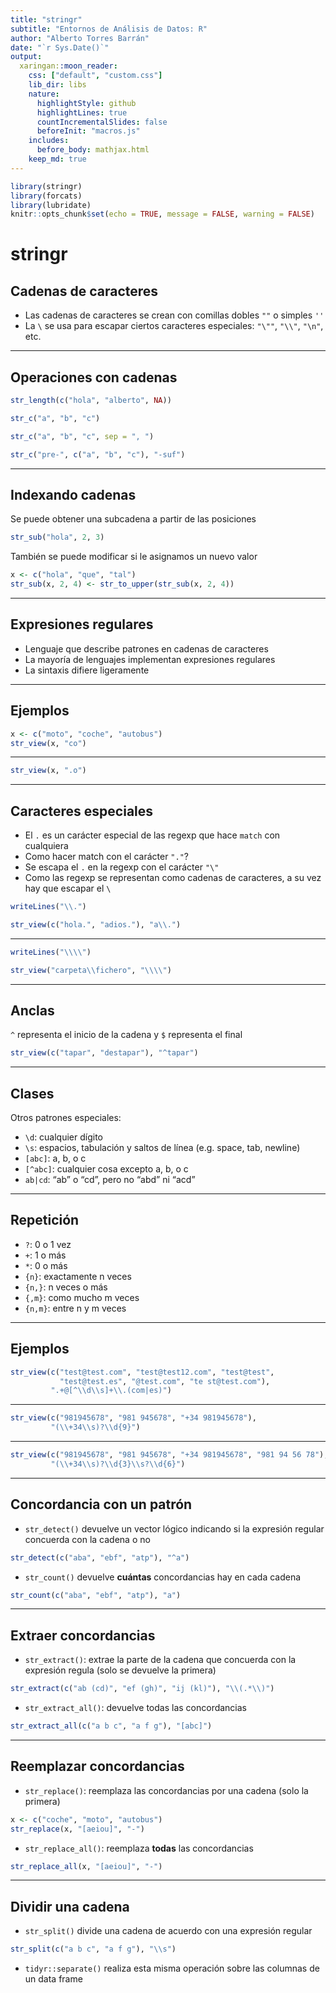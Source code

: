 ```yaml
---
title: "stringr"
subtitle: "Entornos de Análisis de Datos: R"
author: "Alberto Torres Barrán"
date: "`r Sys.Date()`"
output:
  xaringan::moon_reader:
    css: ["default", "custom.css"]
    lib_dir: libs
    nature:
      highlightStyle: github
      highlightLines: true
      countIncrementalSlides: false
      beforeInit: "macros.js"
    includes:
      before_body: mathjax.html
    keep_md: true
---
```


```r
library(stringr)
library(forcats)
library(lubridate)
knitr::opts_chunk$set(echo = TRUE, message = FALSE, warning = FALSE)
```

# stringr

## Cadenas de caracteres

- Las cadenas de caracteres se crean con comillas dobles `""` o simples `''`
- La `\` se usa para escapar ciertos caracteres especiales: `"\""`, `"\\"`, `"\n"`, etc.

---

## Operaciones con cadenas

```r
str_length(c("hola", "alberto", NA))
```

```r
str_c("a", "b", "c")
```

```r
str_c("a", "b", "c", sep = ", ")
```

```r
str_c("pre-", c("a", "b", "c"), "-suf")
```

---

## Indexando cadenas

Se puede obtener una subcadena a partir de las posiciones
```r
str_sub("hola", 2, 3)
```

También se puede modificar si le asignamos un nuevo valor
```r
x <- c("hola", "que", "tal")
str_sub(x, 2, 4) <- str_to_upper(str_sub(x, 2, 4))
```

---

## Expresiones regulares

- Lenguaje que describe patrones en cadenas de caracteres
- La mayoría de lenguajes implementan expresiones regulares
- La sintaxis difiere ligeramente

---

## Ejemplos

```r
x <- c("moto", "coche", "autobus")
str_view(x, "co")
```

---

```r
str_view(x, ".o")
```

---

## Caracteres especiales

- El `.` es un carácter especial de las regexp que hace `match` con cualquiera
- Como hacer match con el carácter `"."`?
- Se escapa el `.` en la regexp con el carácter `"\"`
- Como las regexp se representan como cadenas de caracteres, a su vez hay que escapar el `\`

```r
writeLines("\\.")
```

```r
str_view(c("hola.", "adios."), "a\\.")
```

---

```r
writeLines("\\\\")
```

```r
str_view("carpeta\\fichero", "\\\\")
```

---

## Anclas

`^` representa el inicio de la cadena y `$` representa el final

```r
str_view(c("tapar", "destapar"), "^tapar")
```

---

## Clases

Otros patrones especiales:
 
- `\d`: cualquier dígito
- `\s`: espacios, tabulación y saltos de línea (e.g. space, tab, newline)
- `[abc]`: a, b, o c
- `[^abc]`: cualquier cosa excepto a, b, o c
- `ab|cd`: "ab" o "cd", pero no "abd" ni "acd"

---

## Repetición

- `?`: 0 o 1 vez
- `+`: 1 o más
- `*`: 0 o más
- `{n}`: exactamente n veces
- `{n,}`: n veces o más
- `{,m}`: como mucho m veces
- `{n,m}`: entre n y m veces

---

## Ejemplos

```r
str_view(c("test@test.com", "test@test12.com", "test@test", 
           "test@test.es", "@test.com", "te st@test.com"),
         ".+@[^\\d\\s]+\\.(com|es)")
```

---

```r
str_view(c("981945678", "981 945678", "+34 981945678"),
         "(\\+34\\s)?\\d{9}")
```

---

```r
str_view(c("981945678", "981 945678", "+34 981945678", "981 94 56 78"),
         "(\\+34\\s)?\\d{3}\\s?\\d{6}")
```

---

## Concordancia con un patrón

- `str_detect()` devuelve un vector lógico indicando si la expresión regular concuerda con la cadena o no

```r
str_detect(c("aba", "ebf", "atp"), "^a")
```

- `str_count()` devuelve **cuántas** concordancias hay en cada cadena

```r
str_count(c("aba", "ebf", "atp"), "a")
```

---

## Extraer concordancias

- `str_extract()`: extrae la parte de la cadena que concuerda con la expresión regula (solo se devuelve la primera)

```r
str_extract(c("ab (cd)", "ef (gh)", "ij (kl)"), "\\(.*\\)")
```

- `str_extract_all()`: devuelve todas las concordancias

```r
str_extract_all(c("a b c", "a f g"), "[abc]")
```

---

## Reemplazar concordancias

- `str_replace()`: reemplaza las concordancias por una cadena (solo la primera)

```r
x <- c("coche", "moto", "autobus")
str_replace(x, "[aeiou]", "-")
```

- `str_replace_all()`: reemplaza **todas** las concordancias

```r
str_replace_all(x, "[aeiou]", "-")
```

---

## Dividir una cadena

- `str_split()` divide una cadena de acuerdo con una expresión regular

```r
str_split(c("a b c", "a f g"), "\\s")
```

- `tidyr::separate()` realiza esta misma operación sobre las columnas de un data frame

